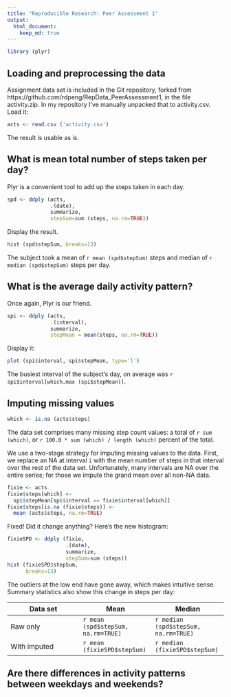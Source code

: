 ```yaml
---
title: "Reproducible Research: Peer Assessment 1"
output: 
  html_document:
    keep_md: true
---
```


```r
library (plyr)
```

## Loading and preprocessing the data

Assignment data set is included in the Git repository, forked from https://github.com/rdpeng/RepData_PeerAssessment1, in the file activity.zip. In my repository I've manually unpacked that to activity.csv. Load it:

```r
acts <- read.csv ('activity.csv')
```

The result is usable as is.

## What is mean total number of steps taken per day?

Plyr is a convenient tool to add up the steps taken in each day.

```r
spd <- ddply (acts,
              .(date), 
              summarize, 
              stepSum=sum (steps, na.rm=TRUE))
```

Display the result.

```r
hist (spd$stepSum, breaks=13)
```

The subject took a mean of `r mean (spd$stepSum)` steps and median of `r median (spd$stepSum)` steps per day.

## What is the average daily activity pattern?

Once again, Plyr is our friend.

```r
spi <- ddply (acts,
              .(interval), 
              summarize, 
              stepMean = mean(steps, na.rm=TRUE))
```

Display it:

```r
plot (spi$interval, spi$stepMean, type='l')
```

The busiest interval of the subject's day, on average was
`r spi$interval[which.max (spi$stepMean)]`.

## Imputing missing values

```r
which <- is.na (acts$steps)
```

The data set comprises many missing step count values: a total of
`r sum (which)`, or
`r 100.0 * sum (which) / length (which)`
percent of the total.

We use a two-stage strategy for imputing missing values to the data. First, we replace an NA at interval `i` with the mean number of steps in that interval over the rest of the data set. Unfortunately, many intervals are NA over the entire series; for those we impute the grand mean over all non-NA data.

```r
fixie <- acts
fixie$steps[which] <-
  spi$stepMean[spi$interval == fixie$interval[which]]
fixie$steps[is.na (fixie$steps)] <- 
  mean (acts$steps, na.rm=TRUE)
```

Fixed! Did it change anything? Here's the new histogram:
```r
fixieSPD <- ddply (fixie,
                   .(date), 
                   summarize, 
                   stepSum=sum (steps))
hist (fixieSPD$stepSum,
      breaks=13)
```

The outliers at the low end have gone away, which makes intuitive sense. Summary statistics also show this change in steps per day:

Data set  | Mean | Median
-- | -- | --
Raw only | `r mean (spd$stepSum, na.rm=TRUE)` | `r median (spd$stepSum, na.rm=TRUE)`
With imputed | `r mean (fixieSPD$stepSum)` | `r median (fixieSPD$stepSum)`


## Are there differences in activity patterns between weekdays and weekends?
